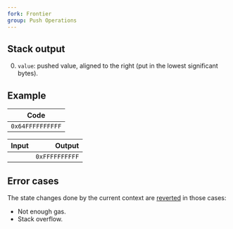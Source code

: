 ```yaml
---
fork: Frontier
group: Push Operations
---
```


## Stack output

0. `value`: pushed value, aligned to the right (put in the lowest significant bytes).

## Example

| Code |
|------|
| `0x64FFFFFFFFFF` |

| Input | Output |
|------:|-------:|
| | `0xFFFFFFFFFF` |

## Error cases

The state changes done by the current context are [reverted](#FD) in those cases:
- Not enough gas.
- Stack overflow.
